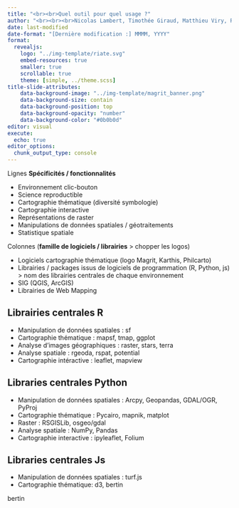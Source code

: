 ```yaml
---
title: "<br><br>Quel outil pour quel usage ?"
author: "<br><br><br>Nicolas Lambert, Timothée Giraud, Matthieu Viry, Ronan Ysebaert"
date: last-modified
date-format: "[Dernière modification :] MMMM, YYYY"
format:
  revealjs:
    logo: "../img-template/riate.svg"
    embed-resources: true
    smaller: true
    scrollable: true
    theme: [simple, ../theme.scss]
title-slide-attributes:
    data-background-image: "../img-template/magrit_banner.png"
    data-background-size: contain
    data-background-position: top
    data-background-opacity: "number"
    data-background-color: "#0b0b0d"
editor: visual
execute:
  echo: true
editor_options: 
  chunk_output_type: console
---
```



Lignes
**Spécificités / fonctionnalités**

- Environnement clic-bouton
- Science reproductible 
- Cartographie thématique (diversité symbologie)
- Cartographie interactive
- Représentations de raster
- Manipulations de données spatiales / géotraitements
- Statistique spatiale


Colonnes (**famille de logiciels / librairies** > chopper les logos)

- Logiciels cartographie thématique (logo Magrit, Karthis, Philcarto)
- Librairies / packages issus de logiciels de programmation (R, Python, js) > nom des librairies centrales de chaque environnement
- SIG (QGIS, ArcGIS)
- Librairies de Web Mapping 


## Librairies centrales R

- Manipulation de données spatiales : sf
- Cartographie thématique : mapsf, tmap, ggplot
- Analyse d'images géographiques : raster, stars, terra
- Analyse spatiale : rgeoda, rspat, potential
- Cartographie intéractive : leaflet, mapview 

## Libraries centrales Python

- Manipulation de données spatiales : Arcpy, Geopandas, GDAL/OGR, PyProj
- Cartographie thématique :  Pycairo, mapnik, matplot
- Raster : RSGISLib,  osgeo/gdal
- Analyse spatiale : NumPy, Pandas
- Cartographie interactive : ipyleaflet, Folium

## Libraries centrales Js

- Manipulation de données spatiales : turf.js
- Cartographie thématique: d3, bertin

bertin